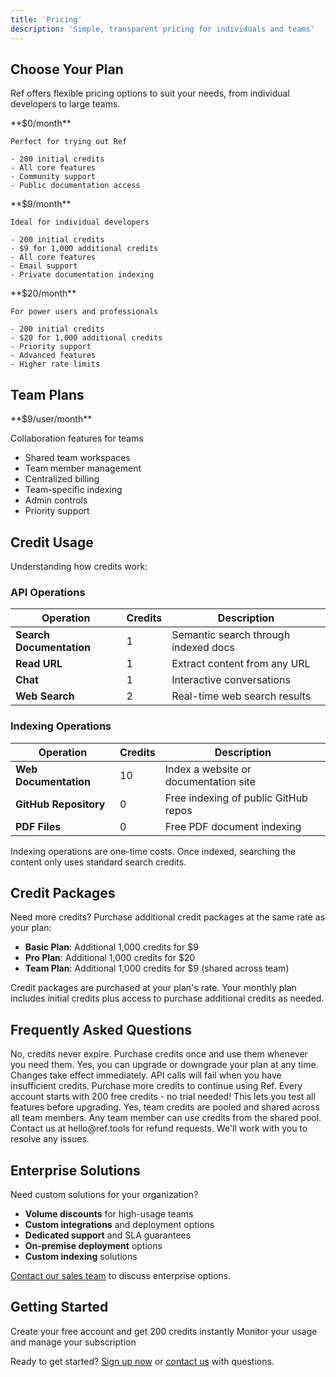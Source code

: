 ```yaml
---
title: 'Pricing'
description: 'Simple, transparent pricing for individuals and teams'
---
```


## Choose Your Plan

Ref offers flexible pricing options to suit your needs, from individual developers to large teams.

<CardGroup cols={3}>
  <Card title="Free" icon="gift">
    **$0/month**
    
    Perfect for trying out Ref
    
    - 200 initial credits
    - All core features
    - Community support
    - Public documentation access
  </Card>
  
  <Card title="Basic" icon="star">
    **$9/month**
    
    Ideal for individual developers
    
    - 200 initial credits
    - $9 for 1,000 additional credits
    - All core features
    - Email support
    - Private documentation indexing
  </Card>
  
  <Card title="Pro" icon="crown">
    **$20/month**
    
    For power users and professionals
    
    - 200 initial credits
    - $20 for 1,000 additional credits
    - Priority support
    - Advanced features
    - Higher rate limits
  </Card>
</CardGroup>

## Team Plans

<Card title="Team" icon="users">
  **$9/user/month**
  
  Collaboration features for teams
  
  - Shared team workspaces
  - Team member management
  - Centralized billing
  - Team-specific indexing
  - Admin controls
  - Priority support
</Card>

## Credit Usage

Understanding how credits work:

### API Operations

| Operation | Credits | Description |
|-----------|---------|-------------|
| **Search Documentation** | 1 | Semantic search through indexed docs |
| **Read URL** | 1 | Extract content from any URL |
| **Chat** | 1 | Interactive conversations |
| **Web Search** | 2 | Real-time web search results |

### Indexing Operations

| Operation | Credits | Description |
|-----------|---------|-------------|
| **Web Documentation** | 10 | Index a website or documentation site |
| **GitHub Repository** | 0 | Free indexing of public GitHub repos |
| **PDF Files** | 0 | Free PDF document indexing |

<Info>
Indexing operations are one-time costs. Once indexed, searching the content only uses standard search credits.
</Info>

## Credit Packages

Need more credits? Purchase additional credit packages at the same rate as your plan:

- **Basic Plan**: Additional 1,000 credits for $9
- **Pro Plan**: Additional 1,000 credits for $20  
- **Team Plan**: Additional 1,000 credits for $9 (shared across team)

<Note>
Credit packages are purchased at your plan's rate. Your monthly plan includes initial credits plus access to purchase additional credits as needed.
</Note>

## Frequently Asked Questions

<AccordionGroup>
  <Accordion title="Do credits expire?">
    No, credits never expire. Purchase credits once and use them whenever you need them.
  </Accordion>

  <Accordion title="Can I change plans anytime?">
    Yes, you can upgrade or downgrade your plan at any time. Changes take effect immediately.
  </Accordion>

  <Accordion title="What happens if I run out of credits?">
    API calls will fail when you have insufficient credits. Purchase more credits to continue using Ref.
  </Accordion>

  <Accordion title="Is there a free trial?">
    Every account starts with 200 free credits - no trial needed! This lets you test all features before upgrading.
  </Accordion>

  <Accordion title="Do team members share credits?">
    Yes, team credits are pooled and shared across all team members. Any team member can use credits from the shared pool.
  </Accordion>

  <Accordion title="Can I get a refund?">
    Contact us at hello@ref.tools for refund requests. We'll work with you to resolve any issues.
  </Accordion>
</AccordionGroup>

## Enterprise Solutions

Need custom solutions for your organization?

- **Volume discounts** for high-usage teams
- **Custom integrations** and deployment options
- **Dedicated support** and SLA guarantees
- **On-premise deployment** options
- **Custom indexing** solutions

[Contact our sales team](mailto:sales@ref.tools) to discuss enterprise options.

## Getting Started

<CardGroup cols={2}>
  <Card
    title="Start Free"
    icon="rocket"
    href="https://ref.tools/signup"
  >
    Create your free account and get 200 credits instantly
  </Card>
  <Card
    title="View Dashboard"
    icon="chart-bar"
    href="https://ref.tools/dashboard"
  >
    Monitor your usage and manage your subscription
  </Card>
</CardGroup>

Ready to get started? [Sign up now](https://ref.tools) or [contact us](/support/contact) with questions.